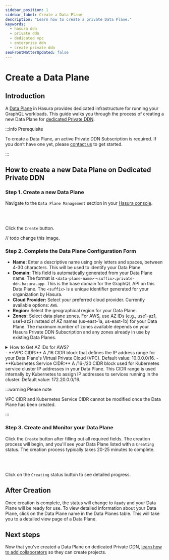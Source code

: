 ```yaml
---
sidebar_position: 1
sidebar_label: Create a Data Plane
description: "Learn how to create a private Data Plane."
keywords:
  - hasura ddn
  - private ddn
  - dedicated vpc
  - enterprise ddn
  - create private ddn
seoFrontMatterUpdated: false
---
```





# Create a Data Plane

## Introduction

A [Data Plane](/architecture/overview.mdx#data-plane) in Hasura provides dedicated infrastructure for running your GraphQL workloads. This guide walks you through the process of creating a new Data Plane for [dedicated Private DDN](/architecture/private/dedicated.mdx).

:::info Prerequisite

To create a Data Plane, an active Private DDN Subscription is required. If you don’t have one yet, please [contact us](https://hasura.io/contact-us) to get started.

:::

## How to create a new Data Plane on Dedicated Private DDN

### Step 1. Create a new Data Plane

Navigate to the `Data Plane Management` section in your [Hasura console](https://console.hasura.io).

<Thumbnail src="/img/data-plane/data-plane-management.png" alt="Data Plane Management" width="1000px" />

<br></br>

Click the `Create` button.

// todo change this image.
<Thumbnail src="/img/data-plane/pending-provision-data-planes.png" alt="Data Plane Creation Pending" width="1000px" />

### Step 2. Complete the Data Plane Configuration Form


- **Name:** Enter a descriptive name using only letters and spaces, between 4-30 characters. This will be used to identify your Data Plane.
- **Domain:** This field is automatically generated from your Data Plane name. The format is `<data-plane-name>-<suffix>.private-ddn.hasura.app`. This is the base domain for the GraphQL API on this Data Plane. The `<suffix>` is a unique identifier generated for your organization by Hasura.
- **Cloud Provider:** Select your preferred cloud provider. Currently available options: `AWS`.
- **Region:** Select the geographical region for your Data Plane.
- **Zones:** Select data plane zones. For AWS, use AZ IDs (e.g., use1-az1, use1-az2) instead of AZ names (us-east-1a, us-east-1b) for your Data Plane. The maximum number of zones available depends on your Hasura Private DDN Subscription and any zones already in use by existing Data Planes.

<details>
  <summary>How to Get AZ IDs for AWS?</summary>

  **Availability Zone (AZ) IDs** are unique identifiers for AWS Availability Zones within a region. Using AZ IDs ensures
  consistency across different AWS accounts and optimizes performance by aligning your Data Plane with your database's
  physical location.

  **Why Use AZ IDs Instead of AZ Names?**

  - **Consistency:** AZ IDs are consistent across all AWS accounts, whereas AZ Names can differ.
  - **Performance:** Deploying resources in the same physical AZ reduces latency.
  - **Cost Efficiency:** Avoids cross-zone network costs by ensuring resources are within the same AZ.


  Note: When selecting AZ IDs, ensure they correspond to the AZs where your database resides to maintain low latency
  and avoid cross-zone network costs. It is recommended to choose at least two AZs for higher availability and fault
  tolerance.

  [Read more about AWS AZ IDs on AWS Docs](https://docs.aws.amazon.com/ram/latest/userguide/working-with-az-ids.html)

  **Steps to Obtain AZ IDs**

  You can obtain AZ IDs using either the **AWS CLI** or the **AWS Console**.


  **1. Using AWS CLI:**

  Run the following command, replacing `
  <region>` with your desired region:

    ```bash

    aws ec2 describe-availability-zones \
    --region <region> \
      --output table \
      --query "AvailabilityZones[?State=='available'] | [].{ZoneName: ZoneName, ZoneId: ZoneId}"
      ```
      Example output for us-east-1:

      ```
      -----------------------------
      | DescribeAvailabilityZones |
      +-----------+---------------+
      | ZoneId | ZoneName         |
      +-----------+---------------+
      | use1-az1 | us-east-1a     |
      | use1-az2 | us-east-1b     |
      | use1-az3 | us-east-1c     |
      +-----------+---------------+
      ```


      **2. Using AWS Console:**

      - Log in to the AWS Console.
      - Navigate to the EC2 service.
      - Select your desired region from the top-right corner dropdown.
      - On the EC2 Dashboard page, locate the "Service health" section.
      - Under "Service health", find the "Zones" subsection. This section lists the Availability Zones along with their
      corresponding Zone IDs.

</details>
- **VPC CIDR:** A /16 CIDR block that defines the IP address range for your Data Plane's Virtual Private Cloud (VPC). Default value: 10.0.0.0/16.
- **Kubernetes Service CIDR:** A /16-/20 CIDR block used for Kubernetes service cluster IP addresses in your Data Plane. This CIDR range is used internally by Kubernetes to assign IP addresses to services running in the cluster. Default value: 172.20.0.0/16.

:::warning Please note

VPC CIDR and Kubernetes Service CIDR cannot be modified once the Data Plane has been created.

:::

<Thumbnail src="/img/data-plane/vpc-form.png" alt="Data Plane Creation Form" width="800px" />


### Step 3. Create and Monitor your Data Plane

Click the `Create` button after filling out all required fields. The creation process will begin, and you'll see your Data Plane listed with a `Creating` status. The creation process typically takes 20-25 minutes to complete.

<Thumbnail src="/img/data-plane/data-plane-page.png" alt="Data Plane Page" width="1000px" />

<br></br>

Click on the `Creating` status button to see detailed progress.

<Thumbnail src="/img/data-plane/provisioning-status-modal.png" alt="Data Plane Creating Status" width="100px" />

## After Creation

Once creation is complete, the status will change to `Ready` and your Data Plane will be ready for use. To view detailed information about your Data Plane, click on the Data Plane name in the Data Planes table. This will take you to a detailed view page of a Data Plane.

<Thumbnail src="/img/data-plane/data-plane-detail.png" alt="Data Plane Detail" width="1000px" />

## Next steps

Now that you've created a Data Plane on dedicated Private DDN, [learn how to add collaborators](/deployment/private-ddn/data-plane-collaboration.mdx) so they can create projects.
